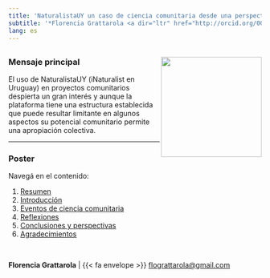 ```yaml
---
title: 'NaturalistaUY un caso de ciencia comunitaria desde una perspectiva crítica'
subtitle: '*Florencia Grattarola <a dir="ltr" href="http://orcid.org/0000-0001-8282-5732" target="_blank"><img class="is-rounded" src="/images/orcid.svg" width="15"></a>, Lucía Bergós <a dir="ltr" href="http://orcid.org/0000-0003-2330-3808" target="_blank"><img class="is-rounded" src="/images/orcid.svg" width="15"></a>, Magdalena Carabio, Solana González <a dir="ltr" href="http://orcid.org/0000-0003-2697-7365" target="_blank"><img class="is-rounded" src="/images/orcid.svg" width="15"></a> y Rodrigo Montiel <a dir="ltr" href="http://orcid.org/0009-0000-3128-5502" target="_blank"><img class="is-rounded" src="/images/orcid.svg" width="15"></a>*.'
lang: es
---
```


<img class="is-rounded" src="images/CAPS-2024-logo.png" width="200" align="right">
---

### Mensaje principal
El uso de NaturalistaUY (iNaturalist en Uruguay) en proyectos comunitarios despierta un gran interés y aunque la plataforma tiene una estructura establecida que puede resultar limitante en algunos aspectos su potencial comunitario permite una apropiación colectiva.  

---

### Poster 

Navegá en el contenido:  

1. [Resumen](/abstract)  
2. [Introducción](/intro)  
3. [Eventos de ciencia comunitaria](/events)
4. [Reflexiones](/reflections) 
5. [Conclusiones y perspectivas](/future_directions)   
6. [Agradecimientos](/acknowledgments)   

<br>

**Florencia Grattarola** | {{< fa envelope >}} [flograttarola@gmail.com](mailto:flograttarola@gmail.com) 